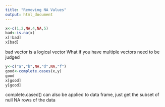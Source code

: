 ```yaml
---
title: "Removing NA Values"
output: html_document
---
```


```r
x<-c(1,2,NA,4,NA,5)
bad<-is.na(x)
x[!bad]
x[bad]
```
bad vector is a logical vector
What if you have multiple vectors need to be judged
```r
y<-c("a","b",NA,"d",NA,"f")
good<-complete.cases(x,y)
good
x[good]
y[good]
```

complete.cased() can also be applied to data frame, just get the subset of null NA rows of the data
